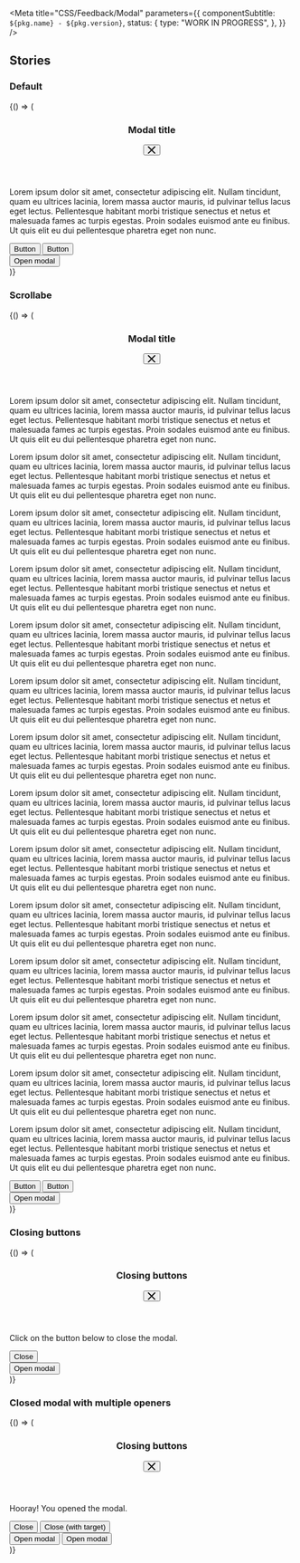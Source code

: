 

<Meta
  title="CSS/Feedback/Modal"
  parameters={{
    componentSubtitle: `${pkg.name} - ${pkg.version}`,
    status: {
      type: "WORK IN PROGRESS",
    },
  }}
/>

<Description markdown={readme} />

## Stories

### Default

<Canvas>
  <Story name="Default">
    {() => (
      <div class="denhaag-story--css-components-feedback-modal-wrapper">
        <section
          id="exampleModal"
          class="denhaag-modal denhaag-modal--open"
          tabindex="-1"
          aria-labelledby="exampleModalTitle"
          aria-hidden="true"
        >
          <div class="denhaag-modal__dialog">
            <div class="denhaag-modal__inner">
              <header class="denhaag-modal__header">
                <h3 class="denhaag-modal__title" id="exampleModalTitle">
                  Modal title
                </h3>
                <button class="denhaag-modal__button" type="button" aria-label="Close" data-modal-toggle>
                  <svg
                    class="denhaag-icon"
                    width="1em"
                    height="1em"
                    viewBox="0 0 14 14"
                    fill="none"
                    xmlns="http://www.w3.org/2000/svg"
                  >
                    <path
                      d="M0.292893 0.292893C0.683417 -0.0976311 1.31658 -0.0976311 1.70711 0.292893L7 5.58579L12.2929 0.292893C12.6834 -0.0976311 13.3166 -0.0976311 13.7071 0.292893C14.0976 0.683417 14.0976 1.31658 13.7071 1.70711L8.41421 7L13.7071 12.2929C14.0976 12.6834 14.0976 13.3166 13.7071 13.7071C13.3166 14.0976 12.6834 14.0976 12.2929 13.7071L7 8.41421L1.70711 13.7071C1.31658 14.0976 0.683417 14.0976 0.292893 13.7071C-0.0976311 13.3166 -0.0976311 12.6834 0.292893 12.2929L5.58579 7L0.292893 1.70711C-0.0976311 1.31658 -0.0976311 0.683417 0.292893 0.292893Z"
                      fill="currentColor"
                    />
                  </svg>
                </button>
              </header>
              <article class="denhaag-modal__content">
                <p>
                  Lorem ipsum dolor sit amet, consectetur adipiscing elit. Nullam tincidunt, quam eu ultrices lacinia,
                  lorem massa auctor mauris, id pulvinar tellus lacus eget lectus. Pellentesque habitant morbi tristique
                  senectus et netus et malesuada fames ac turpis egestas. Proin sodales euismod ante eu finibus. Ut quis
                  elit eu dui pellentesque pharetra eget non nunc.
                </p>
              </article>
              <footer class="denhaag-modal__footer">
                <button class="denhaag-button denhaag-button--primary-action">Button</button>
                <button class="denhaag-button denhaag-button--secondary-action">Button</button>
              </footer>
            </div>
          </div>
        </section>
        <button class="denhaag-button denhaag-button--primary-action" data-modal-toggle="exampleModal">
          Open modal
        </button>
      </div>
    )}
  </Story>
</Canvas>

### Scrollabe

<Canvas>
  <Story name="Scrollabe">
    {() => (
      <div class="denhaag-story--css-components-feedback-modal-wrapper">
        <section
          id="exampleScrollableModal"
          class="denhaag-modal denhaag-modal--open"
          tabindex="-1"
          aria-labelledby="exampleScrollableModalTitle"
          aria-hidden="true"
        >
          <div class="denhaag-modal__dialog">
            <div class="denhaag-modal__inner">
              <header class="denhaag-modal__header">
                <h3 class="denhaag-modal__title" id="exampleScrollableModalTitle">
                  Modal title
                </h3>
                <button class="denhaag-modal__button" type="button" aria-label="Close" data-modal-toggle>
                  <svg
                    class="denhaag-icon"
                    width="1em"
                    height="1em"
                    viewBox="0 0 14 14"
                    fill="none"
                    xmlns="http://www.w3.org/2000/svg"
                  >
                    <path
                      d="M0.292893 0.292893C0.683417 -0.0976311 1.31658 -0.0976311 1.70711 0.292893L7 5.58579L12.2929 0.292893C12.6834 -0.0976311 13.3166 -0.0976311 13.7071 0.292893C14.0976 0.683417 14.0976 1.31658 13.7071 1.70711L8.41421 7L13.7071 12.2929C14.0976 12.6834 14.0976 13.3166 13.7071 13.7071C13.3166 14.0976 12.6834 14.0976 12.2929 13.7071L7 8.41421L1.70711 13.7071C1.31658 14.0976 0.683417 14.0976 0.292893 13.7071C-0.0976311 13.3166 -0.0976311 12.6834 0.292893 12.2929L5.58579 7L0.292893 1.70711C-0.0976311 1.31658 -0.0976311 0.683417 0.292893 0.292893Z"
                      fill="currentColor"
                    />
                  </svg>
                </button>
              </header>
              <article class="denhaag-modal__content">
                <p>
                  Lorem ipsum dolor sit amet, consectetur adipiscing elit. Nullam tincidunt, quam eu ultrices lacinia,
                  lorem massa auctor mauris, id pulvinar tellus lacus eget lectus. Pellentesque habitant morbi tristique
                  senectus et netus et malesuada fames ac turpis egestas. Proin sodales euismod ante eu finibus. Ut quis
                  elit eu dui pellentesque pharetra eget non nunc.
                </p>
                <p>
                  Lorem ipsum dolor sit amet, consectetur adipiscing elit. Nullam tincidunt, quam eu ultrices lacinia,
                  lorem massa auctor mauris, id pulvinar tellus lacus eget lectus. Pellentesque habitant morbi tristique
                  senectus et netus et malesuada fames ac turpis egestas. Proin sodales euismod ante eu finibus. Ut quis
                  elit eu dui pellentesque pharetra eget non nunc.
                </p>
                <p>
                  Lorem ipsum dolor sit amet, consectetur adipiscing elit. Nullam tincidunt, quam eu ultrices lacinia,
                  lorem massa auctor mauris, id pulvinar tellus lacus eget lectus. Pellentesque habitant morbi tristique
                  senectus et netus et malesuada fames ac turpis egestas. Proin sodales euismod ante eu finibus. Ut quis
                  elit eu dui pellentesque pharetra eget non nunc.
                </p>
                <p>
                  Lorem ipsum dolor sit amet, consectetur adipiscing elit. Nullam tincidunt, quam eu ultrices lacinia,
                  lorem massa auctor mauris, id pulvinar tellus lacus eget lectus. Pellentesque habitant morbi tristique
                  senectus et netus et malesuada fames ac turpis egestas. Proin sodales euismod ante eu finibus. Ut quis
                  elit eu dui pellentesque pharetra eget non nunc.
                </p>
                <p>
                  Lorem ipsum dolor sit amet, consectetur adipiscing elit. Nullam tincidunt, quam eu ultrices lacinia,
                  lorem massa auctor mauris, id pulvinar tellus lacus eget lectus. Pellentesque habitant morbi tristique
                  senectus et netus et malesuada fames ac turpis egestas. Proin sodales euismod ante eu finibus. Ut quis
                  elit eu dui pellentesque pharetra eget non nunc.
                </p>
                <p>
                  Lorem ipsum dolor sit amet, consectetur adipiscing elit. Nullam tincidunt, quam eu ultrices lacinia,
                  lorem massa auctor mauris, id pulvinar tellus lacus eget lectus. Pellentesque habitant morbi tristique
                  senectus et netus et malesuada fames ac turpis egestas. Proin sodales euismod ante eu finibus. Ut quis
                  elit eu dui pellentesque pharetra eget non nunc.
                </p>
                <p>
                  Lorem ipsum dolor sit amet, consectetur adipiscing elit. Nullam tincidunt, quam eu ultrices lacinia,
                  lorem massa auctor mauris, id pulvinar tellus lacus eget lectus. Pellentesque habitant morbi tristique
                  senectus et netus et malesuada fames ac turpis egestas. Proin sodales euismod ante eu finibus. Ut quis
                  elit eu dui pellentesque pharetra eget non nunc.
                </p>
                <p>
                  Lorem ipsum dolor sit amet, consectetur adipiscing elit. Nullam tincidunt, quam eu ultrices lacinia,
                  lorem massa auctor mauris, id pulvinar tellus lacus eget lectus. Pellentesque habitant morbi tristique
                  senectus et netus et malesuada fames ac turpis egestas. Proin sodales euismod ante eu finibus. Ut quis
                  elit eu dui pellentesque pharetra eget non nunc.
                </p>
                <p>
                  Lorem ipsum dolor sit amet, consectetur adipiscing elit. Nullam tincidunt, quam eu ultrices lacinia,
                  lorem massa auctor mauris, id pulvinar tellus lacus eget lectus. Pellentesque habitant morbi tristique
                  senectus et netus et malesuada fames ac turpis egestas. Proin sodales euismod ante eu finibus. Ut quis
                  elit eu dui pellentesque pharetra eget non nunc.
                </p>
                <p>
                  Lorem ipsum dolor sit amet, consectetur adipiscing elit. Nullam tincidunt, quam eu ultrices lacinia,
                  lorem massa auctor mauris, id pulvinar tellus lacus eget lectus. Pellentesque habitant morbi tristique
                  senectus et netus et malesuada fames ac turpis egestas. Proin sodales euismod ante eu finibus. Ut quis
                  elit eu dui pellentesque pharetra eget non nunc.
                </p>
                <p>
                  Lorem ipsum dolor sit amet, consectetur adipiscing elit. Nullam tincidunt, quam eu ultrices lacinia,
                  lorem massa auctor mauris, id pulvinar tellus lacus eget lectus. Pellentesque habitant morbi tristique
                  senectus et netus et malesuada fames ac turpis egestas. Proin sodales euismod ante eu finibus. Ut quis
                  elit eu dui pellentesque pharetra eget non nunc.
                </p>
                <p>
                  Lorem ipsum dolor sit amet, consectetur adipiscing elit. Nullam tincidunt, quam eu ultrices lacinia,
                  lorem massa auctor mauris, id pulvinar tellus lacus eget lectus. Pellentesque habitant morbi tristique
                  senectus et netus et malesuada fames ac turpis egestas. Proin sodales euismod ante eu finibus. Ut quis
                  elit eu dui pellentesque pharetra eget non nunc.
                </p>
                <p>
                  Lorem ipsum dolor sit amet, consectetur adipiscing elit. Nullam tincidunt, quam eu ultrices lacinia,
                  lorem massa auctor mauris, id pulvinar tellus lacus eget lectus. Pellentesque habitant morbi tristique
                  senectus et netus et malesuada fames ac turpis egestas. Proin sodales euismod ante eu finibus. Ut quis
                  elit eu dui pellentesque pharetra eget non nunc.
                </p>
                <p>
                  Lorem ipsum dolor sit amet, consectetur adipiscing elit. Nullam tincidunt, quam eu ultrices lacinia,
                  lorem massa auctor mauris, id pulvinar tellus lacus eget lectus. Pellentesque habitant morbi tristique
                  senectus et netus et malesuada fames ac turpis egestas. Proin sodales euismod ante eu finibus. Ut quis
                  elit eu dui pellentesque pharetra eget non nunc.
                </p>
              </article>
              <footer class="denhaag-modal__footer">
                <button class="denhaag-button denhaag-button--primary-action">Button</button>
                <button class="denhaag-button denhaag-button--secondary-action">Button</button>
              </footer>
            </div>
          </div>
        </section>
        <button class="denhaag-button denhaag-button--primary-action" data-modal-toggle="exampleScrollableModal">
          Open modal
        </button>
      </div>
    )}
  </Story>
</Canvas>

### Closing buttons

<Canvas>
  <Story name="Closing buttons">
    {() => (
      <div class="denhaag-story--css-components-feedback-modal-wrapper">
        <section
          id="exampleModalClosingButtons"
          class="denhaag-modal denhaag-modal--open"
          tabindex="-1"
          aria-labelledby="exampleModalClosingButtonsTitle"
          aria-hidden="true"
        >
          <div class="denhaag-modal__dialog">
            <div class="denhaag-modal__inner">
              <header class="denhaag-modal__header">
                <h3 class="denhaag-modal__title" id="exampleModalClosingButtonsTitle">
                  Closing buttons
                </h3>
                <button class="denhaag-modal__button" type="button" aria-label="Close" data-modal-toggle>
                  <svg
                    class="denhaag-icon"
                    width="1em"
                    height="1em"
                    viewBox="0 0 14 14"
                    fill="none"
                    xmlns="http://www.w3.org/2000/svg"
                  >
                    <path
                      d="M0.292893 0.292893C0.683417 -0.0976311 1.31658 -0.0976311 1.70711 0.292893L7 5.58579L12.2929 0.292893C12.6834 -0.0976311 13.3166 -0.0976311 13.7071 0.292893C14.0976 0.683417 14.0976 1.31658 13.7071 1.70711L8.41421 7L13.7071 12.2929C14.0976 12.6834 14.0976 13.3166 13.7071 13.7071C13.3166 14.0976 12.6834 14.0976 12.2929 13.7071L7 8.41421L1.70711 13.7071C1.31658 14.0976 0.683417 14.0976 0.292893 13.7071C-0.0976311 13.3166 -0.0976311 12.6834 0.292893 12.2929L5.58579 7L0.292893 1.70711C-0.0976311 1.31658 -0.0976311 0.683417 0.292893 0.292893Z"
                      fill="currentColor"
                    />
                  </svg>
                </button>
              </header>
              <article class="denhaag-modal__content">
                <p>Click on the button below to close the modal.</p>
              </article>
              <footer class="denhaag-modal__footer">
                <button class="denhaag-button denhaag-button--primary-action" data-modal-toggle>
                  Close
                </button>
              </footer>
            </div>
          </div>
        </section>
        <button class="denhaag-button denhaag-button--primary-action" data-modal-toggle="exampleModalClosingButtons">
          Open modal
        </button>
      </div>
    )}
  </Story>
</Canvas>

### Closed modal with multiple openers

<Canvas>
  <Story name="Closed modal with multiple openers">
    {() => (
      <div class="denhaag-story--css-components-feedback-modal-wrapper">
        <section
          id="exampleModalClosed"
          class="denhaag-modal"
          tabindex="-1"
          aria-labelledby="exampleModalClosedTitle"
          aria-hidden="true"
        >
          <div class="denhaag-modal__dialog">
            <div class="denhaag-modal__inner">
              <header class="denhaag-modal__header">
                <h3 class="denhaag-modal__title" id="exampleModalClosedTitle">
                  Closing buttons
                </h3>
                <button class="denhaag-modal__button" type="button" aria-label="Close" data-modal-toggle>
                  <svg
                    class="denhaag-icon"
                    width="1em"
                    height="1em"
                    viewBox="0 0 14 14"
                    fill="none"
                    xmlns="http://www.w3.org/2000/svg"
                  >
                    <path
                      d="M0.292893 0.292893C0.683417 -0.0976311 1.31658 -0.0976311 1.70711 0.292893L7 5.58579L12.2929 0.292893C12.6834 -0.0976311 13.3166 -0.0976311 13.7071 0.292893C14.0976 0.683417 14.0976 1.31658 13.7071 1.70711L8.41421 7L13.7071 12.2929C14.0976 12.6834 14.0976 13.3166 13.7071 13.7071C13.3166 14.0976 12.6834 14.0976 12.2929 13.7071L7 8.41421L1.70711 13.7071C1.31658 14.0976 0.683417 14.0976 0.292893 13.7071C-0.0976311 13.3166 -0.0976311 12.6834 0.292893 12.2929L5.58579 7L0.292893 1.70711C-0.0976311 1.31658 -0.0976311 0.683417 0.292893 0.292893Z"
                      fill="currentColor"
                    />
                  </svg>
                </button>
              </header>
              <article class="denhaag-modal__content">
                <p>Hooray! You opened the modal.</p>
              </article>
              <footer class="denhaag-modal__footer">
                <button class="denhaag-button denhaag-button--primary-action" data-modal-toggle>
                  Close
                </button>
                <button class="denhaag-button denhaag-button--secondary-action" data-modal-toggle="exampleModalClosed">
                  Close (with target)
                </button>
              </footer>
            </div>
          </div>
        </section>
        <button class="denhaag-button denhaag-button--primary-action" data-modal-toggle="exampleModalClosed">
          Open modal
        </button>
        <button class="denhaag-button denhaag-button--secondary-action" data-modal-toggle="exampleModalClosed">
          Open modal
        </button>
      </div>
    )}
  </Story>
</Canvas>
